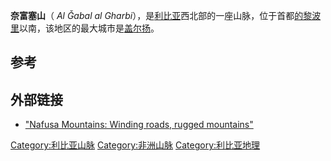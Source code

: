 {{Infobox mountain
| name = 奈富塞山
| native_name = الجبل الغربي
| Photo = 
| Caption = 
| Elevation_m = 968
| elevation_ref = <ref>{{cite book|last=Willeitner|first=Joachim|title=Tripolitanien, Syrtebogen, Fezzan und die Kyrenaika|year=2001|publisher=DuMont Reiserverlag|isbn=3770148762|pages=|page=14/352}}</ref>
| Prominence_m = 
| prominence_ref = 
| map = Libya
| map_caption = 在利比亞的位置
| label_position = 
| Listing = 
| location = {{LBY}}[[的黎波里塔尼亚|的黎波里塔尼亚]]
| range = 
| lat_d = 31.8649| lat_m = | lat_s = | lat_NS = N
| long_d = 11.7933 | long_m = | long_s = | long_EW = E
| source = itwiki
| scale = 10000
| region = LY
| coordinates_ref = 
| First_ascent = 
| Easiest_route = 
}}

'''奈富塞山'''（{{lang-ar|الجبل الغربي}} ''Al Ǧabal al Gharbi''），是[[利比亚|利比亚]]西北部的一座山脉，位于首都[[的黎波里|的黎波里]]以南，该地区的最大城市是[[盖尔扬|盖尔扬]]。

== 参考 ==
{{reflist}}

== 外部链接 ==
* [http://looklex.com/libya/jibal_nf.htm "Nafusa Mountains: Winding roads, rugged mountains"]{{Wayback|url=http://looklex.com/libya/jibal_nf.htm |date=20110726111717 }}

[[Category:利比亚山脉|Category:利比亚山脉]]
[[Category:非洲山脉|Category:非洲山脉]]
[[Category:利比亚地理|Category:利比亚地理]]

{{Libya-geo-stub}}